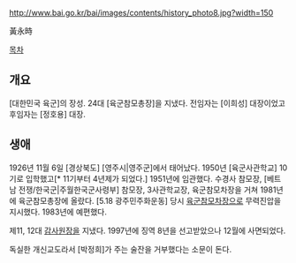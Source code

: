 http://www.bai.go.kr/bai/images/contents/history_photo8.jpg?width=150

黃永時

[[목차]]
== 개요 ==
[대한민국 육군]의 장성. 24대 [육군참모총장]을 지냈다. 전임자는 [이희성] 대장이었고 후임자는 [정호용] 대장.

== 생애 ==
1926년 11월 6일 [경상북도] [영주시|영주군]에서 태어났다. 1950년 [육군사관학교] 10기로 입학했고[* 11기부터 4년제가 되었다.] 1951년에 임관했다. 수경사 참모장, [베트남 전쟁/한국군|주월한국군사령부] 참모장, 3사관학교장, 육군참모차장을 거쳐 1981년에 육군참모총장에 올랐다. [5.18 광주민주화운동] 당시 [[육군참모차장]]으로 무력진압을 지시했다. 1983년에 예편했다.

제11, 12대 [[감사원]]장을 지냈다. 1997년에 징역 8년을 선고받았으나 12월에 사면되었다.

독실한 개신교도라서 [박정희]가 주는 술잔을 거부했다는 소문이 돈다.
